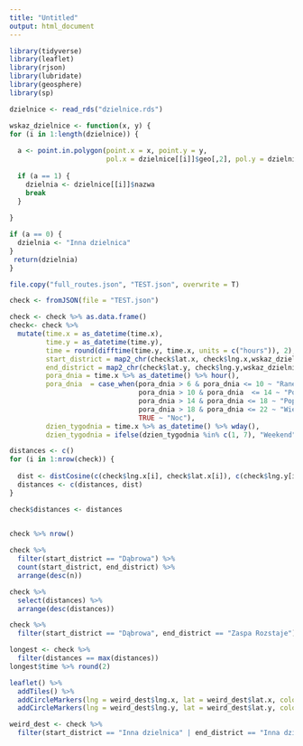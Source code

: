 ---
title: "Untitled"
output: html_document
---
```{r}
library(tidyverse)
library(leaflet)
library(rjson)
library(lubridate)
library(geosphere)
library(sp)
```
```{r}
dzielnice <- read_rds("dzielnice.rds")
```

```{r}
wskaz_dzielnice <- function(x, y) {
for (i in 1:length(dzielnice)) {
  
  a <- point.in.polygon(point.x = x, point.y = y,
                        pol.x = dzielnice[[i]]$geo[,2], pol.y = dzielnice[[i]]$geo[,1])
  
  if (a == 1) {
    dzielnia <- dzielnice[[i]]$nazwa
    break
  }
  
}

if (a == 0) {
  dzielnia <- "Inna dzielnica"
}
 return(dzielnia)
}
```

```{r}
file.copy("full_routes.json", "TEST.json", overwrite = T)

check <- fromJSON(file = "TEST.json")

check <- check %>% as.data.frame()
check<- check %>% 
  mutate(time.x = as_datetime(time.x),
         time.y = as_datetime(time.y),
         time = round(difftime(time.y, time.x, units = c("hours")), 2),
         start_district = map2_chr(check$lat.x, check$lng.x,wskaz_dzielnice),
         end_district = map2_chr(check$lat.y, check$lng.y,wskaz_dzielnice),
         pora_dnia = time.x %>% as_datetime() %>% hour(),
         pora_dnia  = case_when(pora_dnia > 6 & pora_dnia <= 10 ~ "Ranek",
                                pora_dnia > 10 & pora_dnia  <= 14 ~ "Po?udnie",
                                pora_dnia > 14 & pora_dnia <= 18 ~ "Popo?udnie",
                                pora_dnia > 18 & pora_dnia <= 22 ~ "Wiecz?r",
                                TRUE ~ "Noc"),
         dzien_tygodnia = time.x %>% as_datetime() %>% wday(),
         dzien_tygodnia = ifelse(dzien_tygodnia %in% c(1, 7), "Weekend", "Working day"))

distances <- c()
for (i in 1:nrow(check)) {
  
  dist <- distCosine(c(check$lng.x[i], check$lat.x[i]), c(check$lng.y[i], check$lat.y[i]))
  distances <- c(distances, dist)
}

check$distances <- distances
 
```
```{r}
check %>% nrow()
```

```{r}
check %>% 
  filter(start_district == "Dąbrowa") %>% 
  count(start_district, end_district) %>% 
  arrange(desc(n))
```

```{r}
check %>% 
  select(distances) %>% 
  arrange(desc(distances))
```

```{r}
check %>% 
  filter(start_district == "Dąbrowa", end_district == "Zaspa Rozstaje")
```

```{r}
longest <- check %>% 
  filter(distances == max(distances))
longest$time %>% round(2)

```
```{r}
leaflet() %>% 
  addTiles() %>% 
  addCircleMarkers(lng = weird_dest$lng.x, lat = weird_dest$lat.x, color = "green", radius = 1) %>% 
  addCircleMarkers(lng = weird_dest$lng.y, lat = weird_dest$lat.y, color = "red", radius = 1)
```

```{r}
weird_dest <- check %>% 
  filter(start_district == "Inna dzielnica" | end_district == "Inna dzielnica")
```

